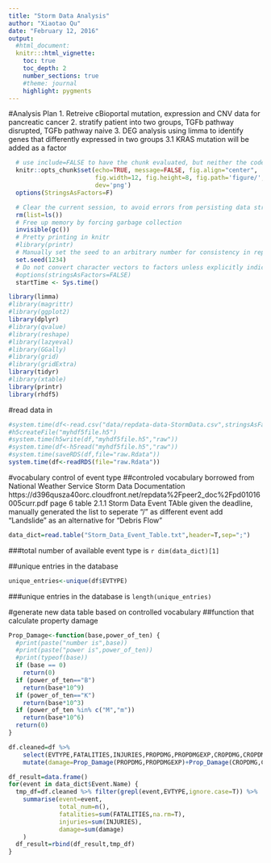 ```yaml
---
title: "Storm Data Analysis"
author: "Xiaotao Qu"
date: "February 12, 2016"
output: 
  #html_document:
  knitr:::html_vignette:
    toc: true 
    toc_depth: 2
    number_sections: true
    #theme: journal
    highlight: pygments
---
```


#Analysis Plan
1. Retreive cBioportal mutation, expression and CNV data for pancreatic cancer
2. stratify patient into two groups, TGFb pathway disrupted, TGFb pathway naive
3. DEG analysis using limma to identify genes that differently expressed in two groups
  3.1 KRAS mutation will be added as a factor


```r
  # use include=FALSE to have the chunk evaluated, but neither the code nor its output displayed.
  knitr::opts_chunk$set(echo=TRUE, message=FALSE, fig.align="center",
                        fig.width=12, fig.height=8, fig.path='figure/',
                        dev='png')
  options(StringsAsFactors=F)
```

```r
  # Clear the current session, to avoid errors from persisting data structures
  rm(list=ls())
  # Free up memory by forcing garbage collection
  invisible(gc())
  # Pretty printing in knitr
  #library(printr)
  # Manually set the seed to an arbitrary number for consistency in reports
  set.seed(1234)
  # Do not convert character vectors to factors unless explicitly indicated
  #options(stringsAsFactors=FALSE)
  startTime <- Sys.time()
```


```r
library(limma)
#library(magrittr)
#library(ggplot2)
library(dplyr)
#library(qvalue)
#library(reshape)
#library(lazyeval)
#library(GGally)
#library(grid)
#library(gridExtra)
library(tidyr)
#library(xtable)
library(printr)
library(rhdf5)
```

#read data in
```r
#system.time(df<-read.csv("data/repdata-data-StormData.csv",stringsAsFactors = F))
#h5createFile("myhdf5file.h5")
#system.time(h5write(df,"myhdf5file.h5","raw"))
#system.time(df<-h5read("myhdf5file.h5","raw"))
#system.time(saveRDS(df,file="raw.Rdata"))
system.time(df<-readRDS(file="raw.Rdata"))
```

#vocabulary control of event type
##controled vocabulary borrowed from National Weather Service Storm Data Documentation
https://d396qusza40orc.cloudfront.net/repdata%2Fpeer2_doc%2Fpd01016005curr.pdf 
page 6 table 2.1.1 Storm Data Event TAble 
given the deadline, manually generated the list to seperate "/" as different event 
add "Landslide" as an alternative for "Debris Flow"
```r
data_dict=read.table("Storm_Data_Event_Table.txt",header=T,sep=";")
```

###total number of available event type is `r dim(data_dict)[1]`

##unique entries in the database
```r
unique_entries<-unique(df$EVTYPE)
```

###unique entries in the database is `length(unique_entries)`


#generate new data table based on controlled vocabulary
##function that calculate property damage
```r
Prop_Damage<-function(base,power_of_ten) {
  #print(paste("number is",base))
  #print(paste("power is",power_of_ten))
  #print(typeof(base))
  if (base == 0) 
    return(0)
  if (power_of_ten=="B") 
    return(base*10^9)
  if (power_of_ten=="K") 
    return(base*10^3)
  if (power_of_ten %in% c("M","m"))
    return(base*10^6)
  return(0)
}
```

```r
df.cleaned=df %>% 
    select(EVTYPE,FATALITIES,INJURIES,PROPDMG,PROPDMGEXP,CROPDMG,CROPDMGEXP) %>%
    mutate(damage=Prop_Damage(PROPDMG,PROPDMGEXP)+Prop_Damage(CROPDMG,CROPDMGEXP))

```

```r
df_result=data.frame()
for(event in data_dict$Event.Name) {
  tmp_df=df.cleaned %>% filter(grepl(event,EVTYPE,ignore.case=T)) %>%
    summarise(event=event,
              total_num=n(),
              fatalities=sum(FATALITIES,na.rm=T),
              injuries=sum(INJURIES),
              damage=sum(damage)
    )
  df_result=rbind(df_result,tmp_df)
}
```

